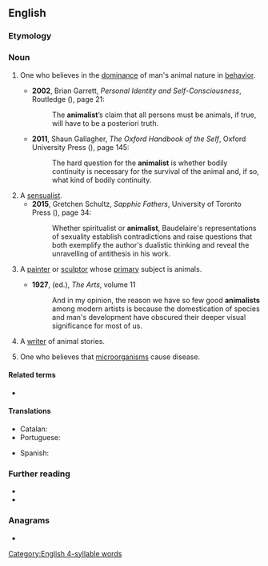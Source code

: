 ==English==

===Etymology===
{{suffix|en|animal|ist}}

===Noun===
{{en-noun}}

# {{lb|en|philosophy}} One who believes in the [[dominance]] of man's animal nature in [[behavior]]. {{attn|en|Conflating sense 1/2?}}
#* '''2002''', Brian Garrett, ''Personal Identity and Self-Consciousness'', Routledge ({{ISBN|9781134708024}}), page 21:
#*: The '''animalist'''’s claim that all persons must be animals, if true, will have to be a posteriori truth.
#* '''2011''', Shaun Gallagher, ''The Oxford Handbook of the Self'', Oxford University Press ({{ISBN|9780199548019}}), page 145:
#*: The hard question for the '''animalist''' is whether bodily continuity is necessary for the survival of the animal and, if so, what kind of bodily continuity.
# A [[sensualist]].
#* '''2015''', Gretchen Schultz, ''Sapphic Fathers'', University of Toronto Press ({{ISBN|9781442666405}}), page 34:
#*: Whether spiritualist or '''animalist''', Baudelaire's representations of sexuality establish contradictions and raise questions that both exemplify the author's dualistic thinking and reveal the unravelling of antithesis in his work.
# {{lb|en|art}} A [[painter]] or [[sculptor]] whose [[primary]] subject is animals.
#: {{syn|en|animalier}}
#* '''1927''', {{w|Hamilton Easter Field}} (ed.), ''The Arts'', volume 11
#*: And in my opinion, the reason we have so few good '''animalists''' among modern artists is because the domestication of species and man's development have obscured  their deeper visual significance for most of us.
# {{lb|en|literature}} A [[writer]] of animal stories.
# {{lb|en|rare}} One who believes that [[microorganism]]s cause disease.

====Related terms====
* {{l|en|animalism}}

====Translations====
{{trans-top|painter or sculptor whose primary subject is animals}}
* Catalan: {{t+|ca|animalista|m|f}}
* Portuguese: {{t|pt|animalista|m|f}}
{{trans-mid}}
* Spanish: {{t+|es|animalista |m|f}}
{{trans-bottom}}

===Further reading===
* {{R:Lexico}}
* {{R:Merriam-Webster Online}}

===Anagrams===
* {{anagrams|en|a=aaiilmnst|Tamilians}}

[[Category:English 4-syllable words]]